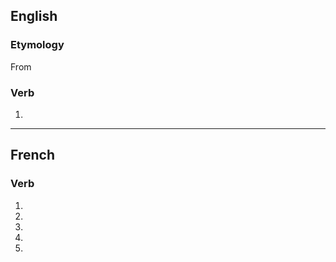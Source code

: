 {{also|immobilisé}}

==English==

===Etymology===
From {{etyl|fr|en}} {{m|fr|immobiliser}}

===Verb===
{{en-verb}}

# {{alternative spelling of|en|immobilize}}

----

==French==

===Verb===
{{head|fr|verb form}}

# {{inflection of|fr|immobiliser||1|s|pres|indc}}
# {{inflection of|fr|immobiliser||3|s|pres|indc}}
# {{inflection of|fr|immobiliser||1|s|pres|subj}}
# {{inflection of|fr|immobiliser||3|s|pres|subj}}
# {{inflection of|fr|immobiliser||2|s|impr}}